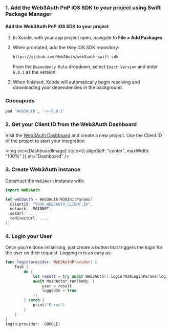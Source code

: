 
### 1. Add the Web3Auth PnP iOS SDK to your project using Swift Package Manager

#### Add the Web3Auth PnP iOS SDK to your project

1. In Xcode, with your app project open, navigate to **File > Add Packages**.

1. When prompted, add the tKey iOS SDK repository:

   ```sh
   https://github.com/Web3Auth/web3auth-swift-sdk
   ```

   From the `Dependency Rule` dropdown, select `Exact Version` and enter `6.0.1` as the version.

1. When finished, Xcode will automatically begin resolving and downloading your dependencies in the background.

### Cocoapods

```sh
pod 'Web3Auth', '~> 6.0.1'
```

### 2. Get your Client ID from the Web3Auth Dashboard

Visit the [Web3Auth Dashboard](https://dashboard.web3auth.io) and create a new project. Use the Client ID of the project to start your integration.

<img src={DashboardImage} style={{ alignSelf: "center", maxWidth: "100%" }} alt="Dashboard" />

### 3. Create Web3Auth Instance

Construct the `Web3Auth` instance with:

```swift
import Web3Auth

let web3auth = Web3Auth(W3AInitParams(
  clientId: "YOUR_WEB3AUTH_CLIENT_ID",
  network: .MAINNET,
  sdkUrl: ...,
  redirectUrl: ...,
))
```

### 4. Login your User

Once you're done initialising, just create a button that triggers the login for the user on their request. Logging in is as easy as:

```swift
func login(provider: Web3AuthProvider) {
    Task {
        do {
            let result = try await Web3Auth().login(W3ALoginParams(loginProvider: provider))
            await MainActor.run(body: {
                user = result
                loggedIn = true
            })
        } catch {
            print("Error")
        }
    }
}
login(provider: .GOOGLE)
```
